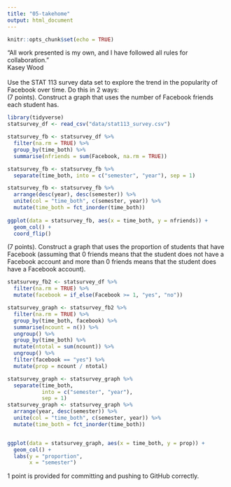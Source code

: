 ```yaml
---
title: "05-takehome"
output: html_document
---
```


```r
knitr::opts_chunk$set(echo = TRUE)
```

“All work presented is my own, and I have followed all rules for collaboration.”
\
Kasey Wood
\
\
Use the STAT 113 survey data set to explore the trend in the popularity of Facebook over time. Do this in 2 ways:
\
(7 points). Construct a graph that uses the number of Facebook friends each student has.

```r
library(tidyverse)
statsurvey_df <- read_csv("data/stat113_survey.csv")

statsurvey_fb <- statsurvey_df %>%
  filter(na.rm = TRUE) %>% 
  group_by(time_both) %>%
  summarise(nfriends = sum(Facebook, na.rm = TRUE))

statsurvey_fb <- statsurvey_fb %>% 
  separate(time_both, into = c("semester", "year"), sep = 1)

statsurvey_fb <- statsurvey_fb %>% 
  arrange(desc(year), desc(semester)) %>% 
  unite(col = "time_both", c(semester, year)) %>%
  mutate(time_both = fct_inorder(time_both))
  
ggplot(data = statsurvey_fb, aes(x = time_both, y = nfriends)) +
  geom_col() +
  coord_flip()
```

(7 points). Construct a graph that uses the proportion of students that have Facebook (assuming that 0 friends means that the student does not have a Facebook account and more than 0 friends means that the student does have a Facebook account).
```r
statsurvey_fb2 <- statsurvey_df %>%
  filter(na.rm = TRUE) %>%
  mutate(facebook = if_else(Facebook >= 1, "yes", "no"))

statsurvey_graph <- statsurvey_fb2 %>% 
  filter(na.rm = TRUE) %>% 
  group_by(time_both, facebook) %>%
  summarise(ncount = n()) %>%
  ungroup() %>%
  group_by(time_both) %>%
  mutate(ntotal = sum(ncount)) %>%
  ungroup() %>%
  filter(facebook == "yes") %>%
  mutate(prop = ncount / ntotal)

statsurvey_graph <- statsurvey_graph %>% 
  separate(time_both, 
           into = c("semester", "year"), 
           sep = 1)
statsurvey_graph <- statsurvey_graph %>% 
  arrange(year, desc(semester)) %>% 
  unite(col = "time_both", c(semester, year)) %>%
  mutate(time_both = fct_inorder(time_both))


ggplot(data = statsurvey_graph, aes(x = time_both, y = prop)) +
  geom_col() +
  labs(y = "proportion",
       x = "semester")
```

1 point is provided for committing and pushing to GitHub correctly.
